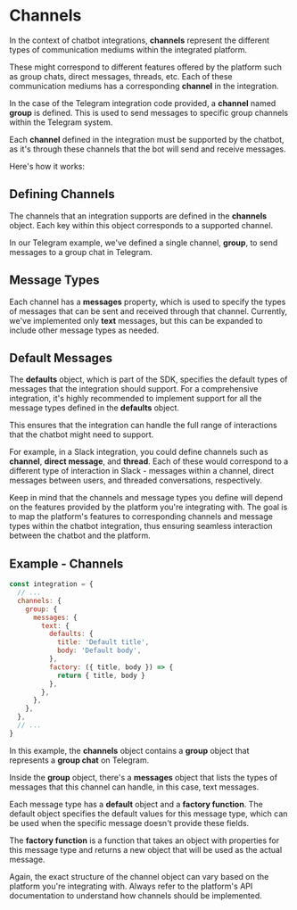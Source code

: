 
# Channels

In the context of chatbot integrations, **channels** represent the different types of communication mediums within the integrated platform.

These might correspond to different features offered by the platform such as group chats, direct messages, threads, etc. Each of these communication mediums has a corresponding **channel** in the integration.

In the case of the Telegram integration code provided, a **channel** named **group** is defined. This is used to send messages to specific group channels within the Telegram system.

Each **channel** defined in the integration must be supported by the chatbot, as it's through these channels that the bot will send and receive messages.

Here's how it works:

## Defining Channels

The channels that an integration supports are defined in the **channels** object. Each key within this object corresponds to a supported channel.

In our Telegram example, we've defined a single channel, **group**, to send messages to a group chat in Telegram.

## Message Types

Each channel has a **messages** property, which is used to specify the types of messages that can be sent and received through that channel. Currently, we've implemented only **text** messages, but this can be expanded to include other message types as needed.

## Default Messages

The **defaults** object, which is part of the SDK, specifies the default types of messages that the integration should support. For a comprehensive integration, it's highly recommended to implement support for all the message types defined in the **defaults** object.

This ensures that the integration can handle the full range of interactions that the chatbot might need to support.

For example, in a Slack integration, you could define channels such as **channel**, **direct message**, and **thread**. Each of these would correspond to a different type of interaction in Slack - messages within a channel, direct messages between users, and threaded conversations, respectively.

Keep in mind that the channels and message types you define will depend on the features provided by the platform you're integrating with. The goal is to map the platform's features to corresponding channels and message types within the chatbot integration, thus ensuring seamless interaction between the chatbot and the platform.

## Example - Channels

```javascript
const integration = {
  // ...
  channels: {
    group: {
      messages: {
        text: {
          defaults: {
            title: 'Default title',
            body: 'Default body',
          },
          factory: ({ title, body }) => {
            return { title, body }
          },
        },
      },
    },
  },
  // ...
}
```

In this example, the **channels** object contains a **group** object that represents a **group chat** on Telegram.

Inside the **group** object, there's a **messages** object that lists the types of messages that this channel can handle, in this case, text messages.

Each message type has a **default** object and a **factory function**. The default object specifies the default values for this message type, which can be used when the specific message doesn't provide these fields.

The **factory function** is a function that takes an object with properties for this message type and returns a new object that will be used as the actual message.

Again, the exact structure of the channel object can vary based on the platform you're integrating with. Always refer to the platform's API documentation to understand how channels should be implemented.
